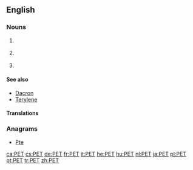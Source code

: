{{also|pet}}
==English==

===Nouns===
{{en-noun|~}}
# {{context|uncountable|organic compound|lang=en}} {{acronym of|polyethylene terephthalate|lang=en}}
# {{context|countable|lang=en}} {{acronym of|positron emission tomography|lang=en}}
# {{context|countable|lang=en}} {{acronym of|paired-end tag|lang=en}}

====See also====
* [[Dacron]]
* [[Terylene]]

====Translations====
{{trans-see|polyethylene terephthalate}}

{{trans-see|positron emission tomography}}

===Anagrams===
* [[Pte#English|Pte]]

[[ca:PET]]
[[cs:PET]]
[[de:PET]]
[[fr:PET]]
[[it:PET]]
[[he:PET]]
[[hu:PET]]
[[nl:PET]]
[[ja:PET]]
[[pl:PET]]
[[pt:PET]]
[[tr:PET]]
[[zh:PET]]